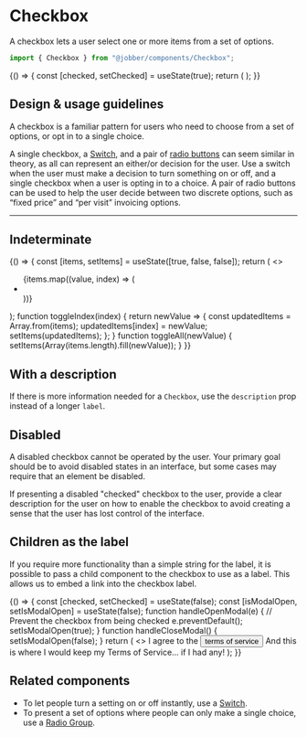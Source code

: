 
<Meta title="Components/Checkbox" component={Checkbox} />

# Checkbox

A checkbox lets a user select one or more items from a set of options.

```ts
import { Checkbox } from "@jobber/components/Checkbox";
```

<Canvas>
  <Story name="Checkbox">
    {() => {
      const [checked, setChecked] = useState(true);
      return (
        <Checkbox
          checked={checked}
          label="Save card for future use"
          onChange={setChecked}
        />
      );
    }}
  </Story>
</Canvas>

<ArgsTable of={Checkbox} story="Checkbox" />

## Design & usage guidelines

A checkbox is a familiar pattern for users who need to choose from a set of
options, or opt in to a single choice.

A single checkbox, a [Switch](switch), and a pair of
[radio buttons](radio-group) can seem similar in theory, as all can represent an
either/or decision for the user. Use a switch when the user must make a decision
to turn something on or off, and a single checkbox when a user is opting in to a
choice. A pair of radio buttons can be used to help the user decide between two
discrete options, such as “fixed price” and “per visit” invoicing options.

---

## Indeterminate

<Canvas>
  <Story name="Indeterminate">
    {() => {
      const [items, setItems] = useState([true, false, false]);
      return (
        <>
          <Checkbox
            label="Select All"
            checked={!items.includes(false)}
            onChange={toggleAll}
            indeterminate={items.includes(false) && items.includes(true)}
          />
          <ul>
            {items.map((value, index) => (
              <li key={index}>
                <Checkbox
                  label={`Item ${index}`}
                  checked={value}
                  onChange={toggleIndex(index)}
                />
              </li>
            ))}
          </ul>
        </>
      );
      function toggleIndex(index) {
        return newValue => {
          const updatedItems = Array.from(items);
          updatedItems[index] = newValue;
          setItems(updatedItems);
        };
      }
      function toggleAll(newValue) {
        setItems(Array(items.length).fill(newValue));
      }
    }}
  </Story>
</Canvas>

## With a description

If there is more information needed for a `Checkbox`, use the `description` prop
instead of a longer `label`.

<Canvas>
  <Checkbox
    label="Save card for future use"
    description="If you save your card now, you'll never need to save it again."
  />
</Canvas>

## Disabled

A disabled checkbox cannot be operated by the user. Your primary goal should be
to avoid disabled states in an interface, but some cases may require that an
element be disabled.

If presenting a disabled "checked" checkbox to the user, provide a clear
description for the user on how to enable the checkbox to avoid creating a sense
that the user has lost control of the interface.

<Canvas>
  <Checkbox
    disabled={true}
    defaultChecked={true}
    label="Subscribe on marketing emails"
  />
</Canvas>

## Children as the label

If you require more functionality than a simple string for the label, it is
possible to pass a child component to the checkbox to use as a label. This
allows us to embed a link into the checkbox label.

<Canvas>
  <Story name="Children as the label">
    {() => {
      const [checked, setChecked] = useState(false);
      const [isModalOpen, setIsModalOpen] = useState(false);
      function handleOpenModal(e) {
        // Prevent the checkbox from being checked
        e.preventDefault();
        setIsModalOpen(true);
      }
      function handleCloseModal() {
        setIsModalOpen(false);
      }
      return (
        <>
          <Checkbox checked={checked} onChange={setChecked}>
            <Text>
              I agree to the
              <button
                style={{
                  color: "var(--color-interactive)",
                  fontFamily: "inherit",
                  fontSize: "inherit",
                  padding: "0",
                  textDecoration: "underline",
                  background: "transparent",
                  border: "none",
                }}
                onClick={handleOpenModal}
              >
                terms of service
              </button>
            </Text>
          </Checkbox>
          <Modal
            title="Terms of Service"
            open={isModalOpen}
            onRequestClose={handleCloseModal}
          >
            <Content>
              <Text>
                And this is where I would keep my Terms of Service... if I had
                any!
              </Text>
            </Content>
          </Modal>
        </>
      );
    }}
  </Story>
</Canvas>

## Related components

- To let people turn a setting on or off instantly, use a [Switch](switch).
- To present a set of options where people can only make a single choice, use a
  [Radio Group](radio-group).

